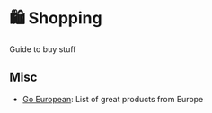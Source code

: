 # 🛍️ Shopping

Guide to buy stuff

## Misc

- [Go European](https://www.goeuropean.org/): List of great products from Europe
